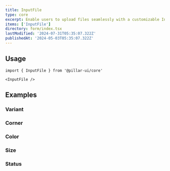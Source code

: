 ```yaml
---
title: InputFile
type: core
excerpt: Enable users to upload files seamlessly with a customizable InputFile component for React. Streamline file selection and validation for enhanced user experience.
items: ['InputFile']
directory: form/index.tsx
lastModified: '2024-07-31T05:35:07.322Z'
publishedAt: '2024-05-03T05:35:07.322Z'
---
```


## Usage

```tsx
import { InputFile } from '@pillar-ui/core'
```

```tsx
<InputFile />
```

## Examples

### Variant

<Playground direction="column" name="inputFileVariant" root="form/inputFile" />

### Corner

<Playground direction="column" name="inputFileCorner" root="form/inputFile" />

### Color

<Playground direction="column" name="inputFileColor" root="form/inputFile" />

### Size

<Playground direction="column" name="inputFileSize" root="form/inputFile" />

### Status

<Playground direction="column" name="inputFileStatus" root="form/inputFile" />

